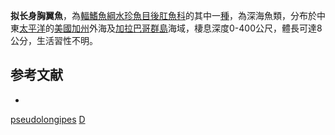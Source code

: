 {{Speciesbox 
| status = NE
| status_system = IUCN3.1
| taxon = Dolichopteryx pseudolongipes
| authority =  [[Fukui|Fukui]], [[Kitagawa|Kitagawa]] & [[Parin|Parin]], 2008
| synonyms = 
}}

'''拟长身胸翼魚'''，為[[輻鰭魚綱|輻鰭魚綱]][[水珍魚目|水珍魚目]][[後肛魚科|後肛魚科]]的其中一[[種|種]]，為深海魚類，分布於中東[[太平洋|太平洋]]的[[美國|美國]][[加州|加州]]外海及[[加拉巴哥群島|加拉巴哥群島]]海域，棲息深度0-400公尺，體長可達8公分，生活習性不明。

==参考文献==
*{{FishBase_species|genus=Dolichopteryx|species=pseudolongipes |year=2015|month=8}}

{{Taxonbar|from=Q2433053}}

[[Category:胸翼魚屬|pseudolongipes]]
[[Category:2008年描述的鱼类|D]]